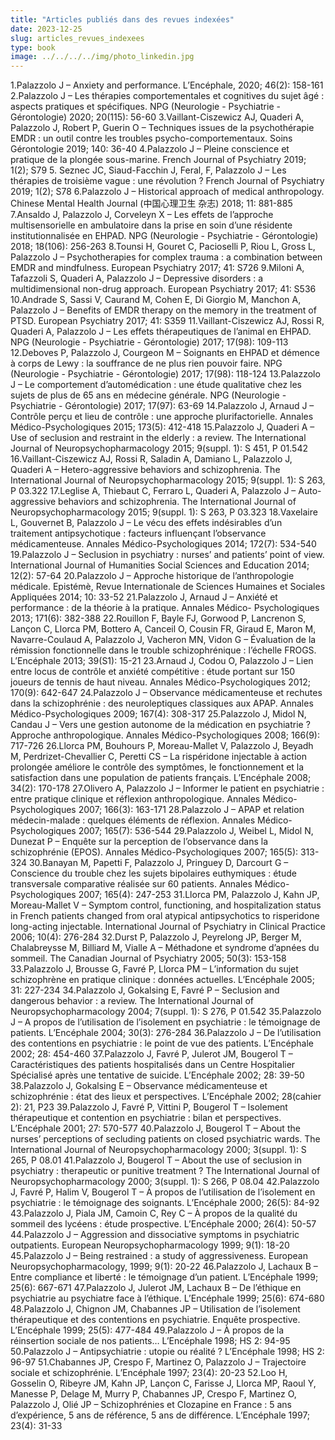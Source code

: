 ```yaml
---
title: "Articles publiés dans des revues indexées"
date: 2023-12-25
slug: articles_revues_indexees  
type: book
image: ../../../../img/photo_linkedin.jpg
---
```


1.Palazzolo J – Anxiety and performance. L’Encéphale, 2020; 46(2): 158-161
2.Palazzolo J – Les thérapies comportementales et cognitives du sujet âgé : aspects pratiques et
spécifiques. NPG (Neurologie - Psychiatrie - Gérontologie) 2020; 20(115): 56-60
3.Vaillant-Ciszewicz AJ, Quaderi A, Palazzolo J, Robert P, Guerin O – Techniques issues de la
psychothérapie EMDR : un outil contre les troubles psycho-comportementaux. Soins Gérontologie
2019; 140: 36-40
4.Palazzolo J – Pleine conscience et pratique de la plongée sous-marine. French Journal of Psychiatry
2019; 1(2); S79
5. Seznec JC, Siaud-Facchin J, Feral, F, Palazzolo J – Les thérapies de troisième vague : une révolution ?
French Journal of Psychiatry 2019; 1(2); S78
6.Palazzolo J – Historical approach of medical anthropology. Chinese Mental Health Journal (中国⼼理卫⽣
杂志) 2018; 11: 881-885
7.Ansaldo J, Palazzolo J, Corveleyn X – Les effets de l’approche multisensorielle en ambulatoire dans la
prise en soin d’une résidente institutionnalisée en EHPAD. NPG (Neurologie - Psychiatrie -
Gérontologie) 2018; 18(106): 256-263
8.Tounsi H, Gouret C, Pacioselli P, Riou L, Gross L, Palazzolo J – Psychotherapies for complex trauma :
a combination between EMDR and mindfulness. European Psychiatry 2017; 41: S726
9.Miloni A, Tafazzoli S, Quaderi A, Palazzolo J – Depressive disorders : a multidimensional non-drug
approach. European Psychiatry 2017; 41: S536
10.Andrade S, Sassi V, Caurand M, Cohen E, Di Giorgio M, Manchon A, Palazzolo J – Benefits of EMDR
therapy on the memory in the treatment of PTSD. European Psychiatry 2017; 41: S359
11.Vaillant-Ciszewicz AJ, Rossi R, Quaderi A, Palazzolo J – Les effets thérapeutiques de l’animal en
EHPAD. NPG (Neurologie - Psychiatrie - Gérontologie) 2017; 17(98): 109-113
12.Deboves P, Palazzolo J, Courgeon M – Soignants en EHPAD et démence à corps de Lewy : la
souffrance de ne plus rien pouvoir faire. NPG (Neurologie - Psychiatrie - Gérontologie) 2017; 17(98):
118-124
13.Palazzolo J – Le comportement d’automédication : une étude qualitative chez les sujets de plus de 65
ans en médecine générale. NPG (Neurologie - Psychiatrie - Gérontologie) 2017; 17(97): 63-69
14.Palazzolo J, Arnaud J – Contrôle perçu et lieu de contrôle : une approche plurifactorielle. Annales
Médico-Psychologiques 2015; 173(5): 412-418
15.Palazzolo J, Quaderi A – Use of seclusion and restraint in the elderly : a review. The International
Journal of Neuropsychopharmacology 2015; 9(suppl. 1): S 451, P 01.542
16.Vaillant-Ciszewicz AJ, Rossi R, Saladin A, Damiano L, Palazzolo J, Quaderi A – Hetero-aggressive
behaviors and schizophrenia. The International Journal of Neuropsychopharmacology 2015; 9(suppl.
1): S 263, P 03.322
17.Leglise A, Thiebaut C, Ferraro L, Quaderi A, Palazzolo J – Auto-aggressive behaviors and
schizophrenia. The International Journal of Neuropsychopharmacology 2015; 9(suppl. 1): S 263, P
03.323
18.Vaxelaire L, Gouvernet B, Palazzolo J – Le vécu des effets indésirables d’un traitement
antipsychotique : facteurs influençant l’observance médicamenteuse. Annales Médico-Psychologiques
2014; 172(7): 534-540
19.Palazzolo J – Seclusion in psychiatry : nurses’ and patients’ point of view. International Journal of
Humanities Social Sciences and Education 2014; 12(2): 57-64
20.Palazzolo J – Approche historique de l’anthropologie médicale. Epistémè, Revue Internationale de
Sciences Humaines et Sociales Appliquées 2014; 10: 33-52
21.Palazzolo J, Arnaud J – Anxiété et performance : de la théorie à la pratique. Annales Médico-
Psychologiques 2013; 171(6): 382-388
22.Rouillon F, Bayle FJ, Gorwood P, Lancrenon S, Lançon C, Llorca PM, Bottero A, Canceil O, Cousin
FR, Giraud E, Maron M, Navarre-Coulaud A, Palazzolo J, Vacheron MN, Vidon G – Évaluation de
la rémission fonctionnelle dans le trouble schizophrénique : l’échelle FROGS. L'Encéphale 2013;
39(S1): 15-21
23.Arnaud J, Codou O, Palazzolo J – Lien entre locus de contrôle et anxiété compétitive : étude portant
sur 150 joueurs de tennis de haut niveau. Annales Médico-Psychologiques 2012; 170(9): 642-647
24.Palazzolo J – Observance médicamenteuse et rechutes dans la schizophrénie : des neuroleptiques
classiques aux APAP. Annales Médico-Psychologiques 2009; 167(4): 308-317
25.Palazzolo J, Midol N, Candau J – Vers une gestion autonome de la médication en psychiatrie ?
Approche anthropologique. Annales Médico-Psychologiques 2008; 166(9): 717-726
26.Llorca PM, Bouhours P, Moreau-Mallet V, Palazzolo J, Beyadh M, Perdrizet-Chevallier C, Peretti CS
– La rispéridone injectable à action prolongée améliore le contrôle des symptômes, le fonctionnement
et la satisfaction dans une population de patients français. L’Encéphale 2008; 34(2): 170-178
27.Olivero A, Palazzolo J – Informer le patient en psychiatrie : entre pratique clinique et réflexion
anthropologique. Annales Médico-Psychologiques 2007; 166(3): 163-171
28.Palazzolo J – APAP et relation médecin-malade : quelques éléments de réflexion. Annales Médico-
Psychologiques 2007; 165(7): 536-544
29.Palazzolo J, Weibel L, Midol N, Dunezat P – Enquête sur la perception de l’observance dans la
schizophrénie (EPOS). Annales Médico-Psychologiques 2007; 165(5): 313-324
30.Banayan M, Papetti F, Palazzolo J, Pringuey D, Darcourt G – Conscience du trouble chez les sujets
bipolaires euthymiques : étude transversale comparative réalisée sur 60 patients. Annales Médico-
Psychologiques 2007; 165(4): 247-253
31.Llorca PM, Palazzolo J, Kahn JP, Moreau-Mallet V – Symptom control, functioning, and hospitalization
status in French patients changed from oral atypical antipsychotics to risperidone long-acting
injectable. International Journal of Psychiatry in Clinical Practice 2006; 10(4): 276-284
32.Durst P, Palazzolo J, Peyrelong JP, Berger M, Chalabreysse M, Billiard M, Vialle A – Méthadone et
syndrome d’apnées du sommeil. The Canadian Journal of Psychiatry 2005; 50(3): 153-158
33.Palazzolo J, Brousse G, Favré P, Llorca PM – L’information du sujet schizophrène en pratique clinique :
données actuelles. L’Encéphale 2005; 31: 227-234
34.Palazzolo J, Gokalsing E, Favré P – Seclusion and dangerous behavior : a review. The International
Journal of Neuropsychopharmacology 2004; 7(suppl. 1): S 276, P 01.542
35.Palazzolo J – A propos de l’utilisation de l’isolement en psychiatrie : le témoignage de patients.
L’Encéphale 2004; 30(3): 276-284
36.Palazzolo J – De l’utilisation des contentions en psychiatrie : le point de vue des patients. L’Encéphale
2002; 28: 454-460
37.Palazzolo J, Favré P, Julerot JM, Bougerol T – Caractéristiques des patients hospitalisés dans un
Centre Hospitalier Spécialisé après une tentative de suicide. L’Encéphale 2002; 28: 39-50
38.Palazzolo J, Gokalsing E – Observance médicamenteuse et schizophrénie : état des lieux et
perspectives. L’Encéphale 2002; 28(cahier 2): 21, P23
39.Palazzolo J, Favré P, Vittini P, Bougerol T – Isolement thérapeutique et contention en psychiatrie : bilan
et perspectives. L’Encéphale 2001; 27: 570-577
40.Palazzolo J, Bougerol T – About the nurses’ perceptions of secluding patients on closed psychiatric
wards. The International Journal of Neuropsychopharmacology 2000; 3(suppl. 1): S 265, P 08.01
41.Palazzolo J, Bougerol T – About the use of seclusion in psychiatry : therapeutic or punitive treatment ?
The International Journal of Neuropsychopharmacology 2000; 3(suppl. 1): S 266, P 08.04
42.Palazzolo J, Favré P, Halim V, Bougerol T – À propos de l’utilisation de l’isolement en psychiatrie : le
témoignage des soignants. L’Encéphale 2000; 26(5): 84-92
43.Palazzolo J, Piala JM, Camoin C, Rey C – À propos de la qualité du sommeil des lycéens : étude
prospective. L’Encéphale 2000; 26(4): 50-57
44.Palazzolo J – Aggression and dissociative symptoms in psychiatric outpatients. European
Neuropsychopharmacology 1999; 9(1): 18-20
45.Palazzolo J – Being restrained : a study of aggressiveness. European Neuropsychopharmacology, 1999;
9(1): 20-22
46.Palazzolo J, Lachaux B – Entre compliance et liberté : le témoignage d’un patient. L’Encéphale 1999;
25(6): 667-671
47.Palazzolo J, Julerot JM, Lachaux B – De l’éthique en psychiatrie au psychiatre face à l’éthique.
L’Encéphale 1999; 25(6): 674-680
48.Palazzolo J, Chignon JM, Chabannes JP – Utilisation de l’isolement thérapeutique et des contentions
en psychiatrie. Enquête prospective. L’Encéphale 1999; 25(5): 477-484
49.Palazzolo J – À propos de la réinsertion sociale de nos patients... L’Encéphale 1998; HS 2: 94-95
50.Palazzolo J – Antipsychiatrie : utopie ou réalité ? L’Encéphale 1998; HS 2: 96-97
51.Chabannes JP, Crespo F, Martinez O, Palazzolo J – Trajectoire sociale et schizophrénie. L’Encéphale
1997; 23(4): 20-23
52.Loo H, Gosselin O, Ribeyre JM, Kahn JP, Lançon C, Farisse J, Llorca MP, Raoul Y, Manesse P,
Delage M, Murry P, Chabannes JP, Crespo F, Martinez O, Palazzolo J, Olié JP – Schizophrénies et
Clozapine en France : 5 ans d'expérience, 5 ans de référence, 5 ans de différence. L’Encéphale 1997;
23(4): 31-33
